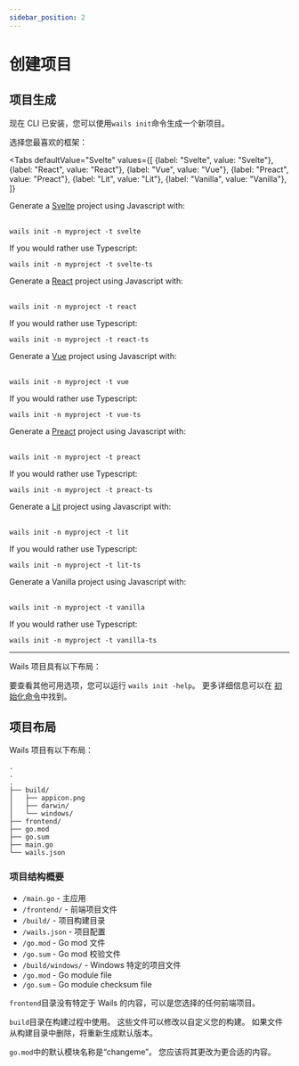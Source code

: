 ```yaml
---
sidebar_position: 2
---
```


# 创建项目

## 项目生成

现在 CLI 已安装，您可以使用`wails init`命令生成一个新项目。

选择您最喜欢的框架：

<!-- @formatter:off -->

<Tabs
    defaultValue="Svelte"
    values={[
        {label: "Svelte", value: "Svelte"},
 {label: "React", value: "React"},
 {label: "Vue", value: "Vue"},
 {label: "Preact", value: "Preact"},
 {label: "Lit", value: "Lit"},
 {label: "Vanilla", value: "Vanilla"},
 ]}
>
<TabItem value="Svelte">
    Generate a <a href={"https://svelte.dev/"}>Svelte</a> project using Javascript with:<br/><br/>

    wails init -n myproject -t svelte
If you would rather use Typescript:<br/>

    wails init -n myproject -t svelte-ts

</TabItem>
<TabItem value="React">
    Generate a <a href={"https://reactjs.org/"}>React</a> project using Javascript with:<br/><br/>

    wails init -n myproject -t react
If you would rather use Typescript:<br/>

    wails init -n myproject -t react-ts

</TabItem>
<TabItem value="Vue">
    Generate a <a href={"https://vuejs.org/"}>Vue</a> project using Javascript with:<br/><br/>

    wails init -n myproject -t vue

If you would rather use Typescript:<br/>

    wails init -n myproject -t vue-ts

</TabItem>
<TabItem value="Preact">
    Generate a <a href={"https://preactjs.com/"}>Preact</a> project using Javascript with:<br/><br/>

    wails init -n myproject -t preact

If you would rather use Typescript:<br/>

    wails init -n myproject -t preact-ts

</TabItem>
<TabItem value="Lit">
    Generate a <a href={"https://lit.dev/"}>Lit</a> project using Javascript with:<br/><br/>

    wails init -n myproject -t lit

If you would rather use Typescript:<br/>

    wails init -n myproject -t lit-ts

</TabItem>
<TabItem value="Vanilla">
    Generate a Vanilla project using Javascript with:<br/><br/>

    wails init -n myproject -t vanilla

If you would rather use Typescript:<br/>

    wails init -n myproject -t vanilla-ts

</TabItem>
</Tabs>

<!-- @formatter:on -->

<hr />

Wails 项目具有以下布局：

要查看其他可用选项，您可以运行 `wails init -help`。 更多详细信息可以在 [初始化命令](../reference/cli#初始化)中找到。

## 项目布局

Wails 项目有以下布局：

```
.
.
.
├── build/
│   ├── appicon.png
│   ├── darwin/
│   └── windows/
├── frontend/
├── go.mod
├── go.sum
├── main.go
└── wails.json
```

### 项目结构概要

- `/main.go` - 主应用
- `/frontend/` - 前端项目文件
- `/build/` - 项目构建目录
- `/wails.json` - 项目配置
- `/go.mod` - Go mod 文件
- `/go.sum` - Go mod 校验文件
- `/build/windows/` - Windows 特定的项目文件
- `/go.mod` - Go module file
- `/go.sum` - Go module checksum file

`frontend`目录没有特定于 Wails 的内容，可以是您选择的任何前端项目。

`build`目录在构建过程中使用。 这些文件可以修改以自定义您的构建。 如果文件从构建目录中删除，将重新生成默认版本。

`go.mod`中的默认模块名称是“changeme”。 您应该将其更改为更合适的内容。
